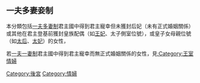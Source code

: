 == 一夫多妻妾制 ==
本分類包括[[一夫多妻制|一夫多妻制]]君主國中得到君主寵幸但未獲封后妃（未有正式婚姻關係）或其他在君主登基前獲封皇族配偶（如[[王妃|王妃]]、太子側室位號），或皇子女母親位號（如[[太后|太后]]、[[太妃|太妃]]）的女性，

若[[一夫一妻制|一夫一妻制]]君主國中得到君主寵幸而無正式婚姻關係的女性，見[[:Category:王室情婦|:Category:王室情婦]]
[[Category:後宮|Category:後宮]]
[[Category:情婦|Category:情婦]]